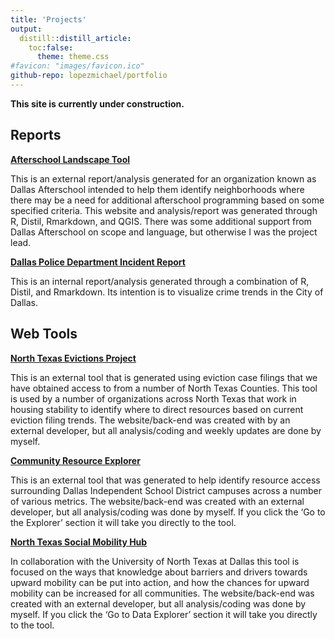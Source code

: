 ```yaml
---
title: 'Projects'
output:
  distill::distill_article:
    toc:false:
      theme: theme.css
#favicon: "images/favicon.ico"
github-repo: lopezmichael/portfolio
---
```


**This site is currently under construction.**

## Reports

**[Afterschool Landscape Tool](https://childpovertyactionlab.github.io/dallas-afterschool/)**

This is an external report/analysis generated for an organization known as Dallas Afterschool intended to help them identify neighborhoods where there may be a need for additional afterschool programming based on some specified criteria. This website and analysis/report was generated through R, Distil, Rmarkdown, and QGIS. There was some additional support from Dallas Afterschool on scope and language, but otherwise I was the project lead.

**[Dallas Police Department Incident Report](https://childpovertyactionlab.github.io/dpd-incident-report//)**

This is an internal report/analysis generated through a combination of R, Distil, and Rmarkdown. Its intention is to visualize crime trends in the City of Dallas.

## Web Tools

**[North Texas Evictions Project](https://northtexasevictions.org/)**

This is an external tool that is generated using eviction case filings that we have obtained access to from a number of North Texas Counties. This tool is used by a number of organizations across North Texas that work in housing stability to identify where to direct resources based on current eviction filing trends.
The website/back-end was created with by an external developer, but all analysis/coding and weekly updates are done by myself.

**[Community Resource Explorer](https://dallasisd.resourceexplorer.org/)**

This is an external tool that was generated to help identify resource access surrounding Dallas Independent School District campuses across a number of various metrics. 
The website/back-end was created with an external developer, but all analysis/coding was done by myself. 
If you click the 'Go to the Explorer' section it will take you directly to the tool.

**[North Texas Social Mobility Hub](https://socialmobilityhub.org/)**

In collaboration with the University of North Texas at Dallas this tool is focused on the ways that knowledge about barriers and drivers towards upward mobility can be put into action, and how the chances for upward mobility can be increased for all communities.
The website/back-end was created with an external developer, but all analysis/coding was done by myself. 
If you click the 'Go to Data Explorer' section it will take you directly to the tool.
